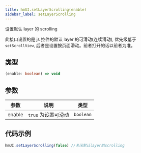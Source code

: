 ```yaml
---
title: hmUI.setLayerScrolling(enable)
sidebar_label: setLayerScrolling
---
```


设置默认 layer 的 scrolling

此接口设置的是 js 控件的默认 layer 的可滑动(连续滑动), 优先级低于 `setScrollView`, 后者是设置按页面滑动。前者打开的话以前者为准。

## 类型

```ts
(enable: boolean) => void
```

## 参数

| 参数   | 说明                | 类型      |
| ------ | ------------------- | --------- |
| enable | `true` 为设置可滑动 | `boolean` |

## 代码示例

```js
hmUI.setLayerScrolling(false) //关闭默认layer的scrolling
```
